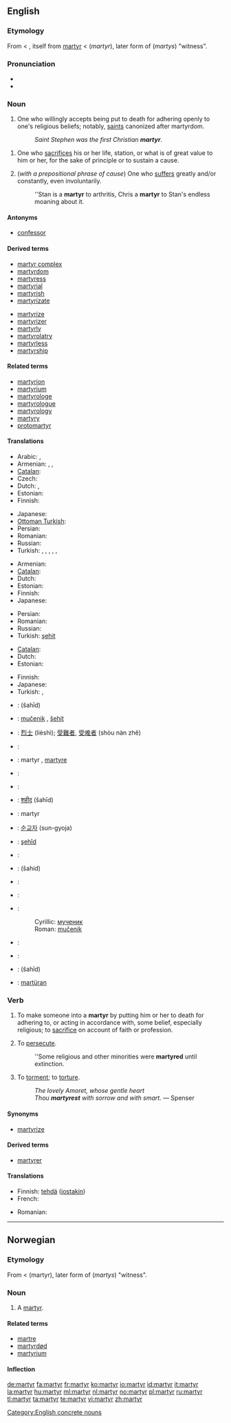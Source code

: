 {{wikipedia}}
==English==

===Etymology===
From {{etyl|enm}} < {{etyl|ang}}, itself from {{etyl|la}} [[martyr#Latin|martyr]] < {{etyl|grc|en}} '''{{polytonic|[[μάρτυρ]]}}''' (''martyr''), later form of '''{{polytonic|[[μάρτυς]]}}''' (''martys'') "witness".

===Pronunciation===
* {{audio|en-us-martyr.ogg|Audio (US)}}
* {{rhymes|ɑː(r)tə(r)}}

===Noun===
{{en-noun}}

# One who willingly accepts being put to death for adhering openly to one's religious beliefs; notably, [[saint]]s canonized after martyrdom.
#: ''Saint Stephen was the first Christian '''martyr'''''.
<!-- maybe somebody can find a way to include women without twice using "he or she"? -->
# {{by extension}} One who [[sacrifice]]s his or her life, station, or what is of great value to him or her, for the sake of principle or to sustain a cause.
# (''with a prepositional phrase of cause'') One who [[suffer]]s greatly and/or constantly, even involuntarily.
#: ''Stan is a '''martyr''' to arthritis, Chris a '''martyr''' to Stan's endless moaning about it.

====Antonyms====
* [[confessor]]

====Derived terms====
{{der-top}}
* [[martyr complex]]
* [[martyrdom]]
* [[martyress]]
* [[martyrial]]
* [[martyrish]]
* [[martyrizate]]
{{der-mid}}
* [[martyrize]]
* [[martyrizer]]
* [[martyrly]]
* [[martyrolatry]]
* [[martyrless]]
* [[martyrship]]
{{der-bottom}}

====Related terms====
* [[martyrion]]
* [[martyrium]]
* [[martyrologe]]
* [[martyrologue]]
* [[martyrology]]
* [[martyry]]
* [[protomartyr]]

====Translations====
{{trans-top|one willing to be killed for religion}}
* Arabic: {{t|ar|شهید |sc=Arab}},  {{t|ar|شهید |m|sc=Arab}}
* Armenian: {{t-|hy|մարտիրոս|tr=martiros|sc=Armn|xs=Armenian}},  {{t|hy|նահատակ|tr=nahatak|sc=Armn|xs=Armenian}},  {{t-|hy|վկա|tr=vka|sc=Armn|xs=Armenian}}
* [[Catalan]]: {{t|ca|màrtir|m|f}}
* Czech: {{t+|cs|mučedník|m}}
* Dutch: {{t+|nl|martelaar|m}}, {{t-|nl|martelares|f}}
* Estonian: {{t|et|märter}}
* Finnish: {{t-|fi|marttyyri}}
{{trans-mid}}
* Japanese: {{t|ja|殉教者|tr=junkyōsha|sc=Jpan}}
* [[Ottoman Turkish]]: {{tø|ota|شهید |sc=ota-Arab}}
* Persian: {{t+|fa|شهید|tr=shahid|sc=fa-Arab|xs=Persian}}
* Romanian: {{t-|ro|mucenic}}
* Russian: {{t+|ru|мученик|m|tr=múčenik|sc=Cyrl}}
* Turkish: {{t+|tr|şehit}},  {{t|tr|gazi}},  {{t|tr|şehitler|p}},  {{t|tr|gaziler|p}},  {{t|tr|mücahit}},  {{t|tr|mücahid}}
{{trans-bottom}}

{{trans-top|one who sacrifices their life for an important cause}}
* Armenian: {{t|hy|նահատակ|tr=nahatak|sc=Armn|xs=Armenian}}
* [[Catalan]]: {{t|ca|màrtir|m|f}}
* Dutch: {{t+|nl|martelaar|m}}
* Estonian: {{t|et|märter}}
* Finnish: {{t-|fi|marttyyri}}
* Japanese: {{t|ja|殉教者|tr=junkyōsha|sc=Jpan}}
{{trans-mid}}
* Persian: {{t+|fa|شهید|tr=shahid|sc=fa-Arab|xs=Persian}}
* Romanian: {{t-|ro|martir}}
* Russian: {{t+|ru|мученик|m|tr=múčenik|sc=Cyrl}}
* Turkish: [[şehit]]
{{trans-bottom}}

{{trans-top|one who suffers greatly, even involuntarily}}
* [[Catalan]]: {{t|ca|màrtir|m|f}}
* Dutch: {{t+|nl|martelaar|m}}
* Estonian: {{t|et|märter}}
{{trans-mid}}
* Finnish: {{t+|fi|uhri}}
* Japanese: {{t|ja|受難者|tr=junansha|sc=Jpan}}
* Turkish: {{t|tr|mücahit}},  {{t|tr|mücahitler|p}}
{{trans-bottom}}

{{checktrans-top}}
* {{ttbc|Arabic}}: {{Arab|[[شهيد]]}} (šahīd) {{m}}
* {{ttbc|Bosnian}}: [[mučenik]] {{m}}, [[šehit]] {{m}}
* {{ttbc|Chinese}}: [[烈士]] (lièshì); [[受難者]], [[受难者]] (shòu nàn zhě)
* {{ttbc|Croatian}}: {{t-|hr|mučenik|m}}
* {{ttbc|French}}: martyr {{m}}, [[martyre]] {{f}}
* {{ttbc|German}}: {{t+|de|Märtyrer|m}}
* {{ttbc|Greek}}: {{t|el|μάρτυρας|m|tr=mártiras|sc=Grek}}
* {{ttbc|Hindi}}: [[शहीद]] (šahīd) {{m}}
* {{ttbc|Interlingua}}: martyr
* {{ttbc|Korean}}: [[순교자]] (sun-gyoja)
{{checktrans-mid}}
* {{ttbc|Kurdish}}: [[şehîd]]
* {{ttbc|Norwegian}}: {{t+|no|martyr|m}}
* {{ttbc|Persian}}: {{fa-Arab|[[شهید]]}} (šahid)
* {{ttbc|Polish}}: {{t-|pl|męczennik|m}}
* {{ttbc|Portuguese}}: {{t+|pt|mártir}}
* {{ttbc|Serbian}}:
*: Cyrillic: [[мученик]] {{m}}
*: Roman: [[mučenik]] {{m}}
* {{ttbc|Spanish}}: {{t+|es|mártir|m}}
* {{ttbc|Swedish}}: {{t-|sv|martyr}}
* {{ttbc|Urdu}}: {{ur-Arab|[[شہید]]}} (šahīd) {{m}}
* {{ttbc|Volapük}}: [[martüran]]
{{checktrans-bottom}}

===Verb===
{{en-verb}}

# {{transitive}} To make someone into a '''martyr''' by putting him or her to death for adhering to, or acting in accordance with, some belief, especially religious; to [[sacrifice]] on account of faith or profession.
# {{transitive}} To [[persecute]].
#: ''Some religious and other minorities were '''martyred''' until extinction.
# {{transitive}} To [[torment]]; to [[torture]].
#: ''The lovely Amoret, whose gentle heart''
#: ''Thou '''martyrest''' with sorrow and with smart.'' — Spenser
<!-- webstah again -->

====Synonyms====
* [[martyrize]]

====Derived terms====
* [[martyrer]]

====Translations====
{{trans-top|to make someone a martyr}}
* Finnish: [[tehdä]] ([[jostakin]]) {{t-|fi|marttyyri}}
* French: {{t+|fr|martyriser}}
{{trans-mid}}
* Romanian: {{t+|ro|martiriza}}
{{trans-bottom}}

{{trans-see|persecute}}

{{trans-see|torture}}

[[Category:English concrete nouns]]

----

==Norwegian==

===Etymology===
From {{etyl|la|no}} {{term|martyr}} < {{etyl|grc|no}} '''{{polytonic|[[μάρτυρ]]}}''' (martyr), later form of '''{{polytonic|[[μάρτυς]]}}''' (''martys'') "witness".

===Noun===
{{infl|no|noun}}

# A [[#English|martyr]].

====Related terms====
* [[martre]]
* [[martyrdød]]
* [[martyrium]]

====Inflection====
{{no-noun-infl|nb-class=m1|nn-class=m1}}

[[de:martyr]]
[[fa:martyr]]
[[fr:martyr]]
[[ko:martyr]]
[[io:martyr]]
[[id:martyr]]
[[it:martyr]]
[[la:martyr]]
[[hu:martyr]]
[[ml:martyr]]
[[nl:martyr]]
[[no:martyr]]
[[pl:martyr]]
[[ru:martyr]]
[[tl:martyr]]
[[ta:martyr]]
[[te:martyr]]
[[vi:martyr]]
[[zh:martyr]]